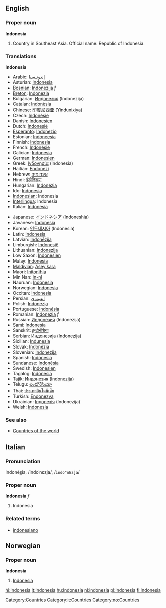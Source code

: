 ==English==
{{Wikipedia}}
===Proper noun===
'''Indonesia'''
# Country in Southeast Asia. Official name: Republic of Indonesia.

===Translations===
<!--DefA-->'''Indonesia'''
{{top}}
<!--languages from A to I go here-->
*Arabic: [[إندونيسيا]]
*Asturian: [[Indonesia]]
*[[Bosnian]]: [[Indonezija]] ''f''
*[[Breton]]: [[Indonezia]]
*Bulgarian: [[Индонезия]] (Indonezija)
*Catalan: [[Indonèsia]]
*Chinese: [[印度尼西亚]] (Yindunixiya)
*Czech: [[Indonésie]]
*Danish: [[Indonesien]]
*Dutch: [[Indonesië]]
*[[Esperanto]]: [[Indonezio]]
*Estonian: [[Indoneesia]]
*Finnish: [[Indonesia]]
*French: [[Indonésie]]
*Galician: [[Indonesia]]
*German: [[Indonesien]]
*Greek: [[Ινδονησία]] (Indonesía)
*Haitian: [[Endonezi]]
*Hebrew: [[אינדונזיה]]
*Hindi: [[इंडोनिशया]]
*Hungarian: [[Indonézia]]
*Ido: [[Indonesia]]
*[[Indonesian]]: Indonesia
*[[Interlingua]]: Indonesia
*Italian: [[Indonesia]]
{{mid}}
<!--languages from J to Z go here-->
*Japanese: [[インドネシア]] (Indoneshia)
*Javanese: [[Indonesia]]
*Korean: [[인도네시아]] (Indonesia)
*Latin: [[Indonesia]]
*Latvian: [[Indonēzija]]
*Limburgish: [[Indonesië]]
*Lithuanian: [[Indonezija]]
*Low Saxon: [[Indonesien]]
*Malay: [[Indonesia]]
*[[Maldivian]]: [[Asey kara]]
*Maori: [[Initonīhia]]
*Min Nan: [[Ìn-nî]]
*Nauruan: [[Indonesia]]
*Norwegian: [[#Norwegian|Indonesia]]
*Occitan: [[Indonesia]]
*Persian: [[اندونزی]]
*Polish: [[Indonezja]]
*Portuguese: [[Indonésia]]
*Romanian: [[Indonezia]] ''f''
*Russian: [[Индонезия]] (Indonezija)
*Sami: [[Indonesia]]
*Sanskrit: [[इन्दोनेशिया]]
*Serbian: [[Индонезија]] (Indonezija)
*Sicilian: [[Indunesia]]
*Slovak: [[Indonézia]]
*Slovenian: [[Indonezija]]
*Spanish: [[Indonesia]]
*Sundanese: [[Indonésia]]
*Swedish: [[Indonesien]]
*Tagalog: [[Indonesia]]
*Tajik: [[Индонезия]] (Indonezija)
*Telugu: [[ఇండోనేసియా]]
*Thai: [[ประเทศอินโดนีเซีย]]
*Turkish: [[Endonezya]]
*Ukrainian: [[Індонезія]] (Indonezija)
*Welsh: [[Indonesia]]
{{bottom}}

===See also===
*[[Countries of the world]]
[[Category:Countries]]

==Italian==
===Pronunciation===
Indonè<u>s</u>ia, /indoˈnɛzja/, /<tt>indo"nEzja</tt>/
===Proper noun===
'''Indonesia''' ''f''

# Indonesia

===Related terms===
*[[indonesiano]]
[[Category:it:Countries]]

==Norwegian==
===Proper noun===
[[Category:no:Countries]]
'''Indonesia'''
#[[#English|Indonesia]]

[[hi:Indonesia]]
[[it:Indonesia]]
[[hu:Indonesia]]
[[nl:indonesia]]
[[pl:Indonesia]]
[[fi:Indonesia]]